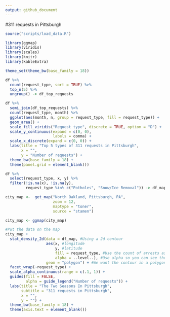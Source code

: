 ```yaml
---
output: github_document
---
```


#311 requests in Pittsburgh

```r
source("scripts/load_data.R")

library(ggmap)
library(viridis)
library(scales)
library(knitr)
library(kableExtra)

theme_set(theme_bw(base_family = 18))
```

```r
df %>% 
  count(request_type, sort = TRUE) %>% 
  top_n(5) %>% 
  ungroup() -> df_top_requests
```

```r
df %>% 
  semi_join(df_top_requests) %>% 
  count(request_type, month) %>% 
  ggplot(aes(month, n, group = request_type, fill = request_type)) +
  geom_area() +
  scale_fill_viridis("Request type", discrete = TRUE, option = "D") +
  scale_y_continuous(expand = c(0, 0),
                     labels = comma) +
  scale_x_discrete(expand = c(0, 0)) +
  labs(title = "Top 5 types of 311 requests in Pittsburgh",
       x = "",
       y = "Number of requests") +
  theme_bw(base_family = 18) +
  theme(panel.grid = element_blank())

```

```r
df %>% 
  select(request_type, x, y) %>% 
  filter(!is.na(x), !is.na(y),
         request_type %in% c("Potholes", "Snow/Ice Removal")) -> df_map

city_map <-  get_map("North Oakland, Pittsburgh, PA", 
                     zoom = 12,
                     maptype = "toner", 
                     source = "stamen")

city_map <- ggmap(city_map)

#Put the data on the map
city_map +
  stat_density_2d(data = df_map, #Using a 2d contour
                  aes(x, #longitude
                      y, #latitude
                      fill = request_type, #Use the count of arrests as the fill
                      alpha = ..level..), #Use alpha so you can see the map under the data
                  geom = "polygon") + #We want the contour in a polygon
  facet_wrap(~request_type) +
  scale_alpha_continuous(range = c(.1, 1)) +
  guides(fill = FALSE,
         alpha = guide_legend("Number of requests")) +
  labs(title = "The Two Seasons In Pittsburgh",
       subtitle = "311 requests in Pittsburgh",
       x = "",
       y = "") +
  theme_bw(base_family = 18) +
  theme(axis.text = element_blank())
  
```